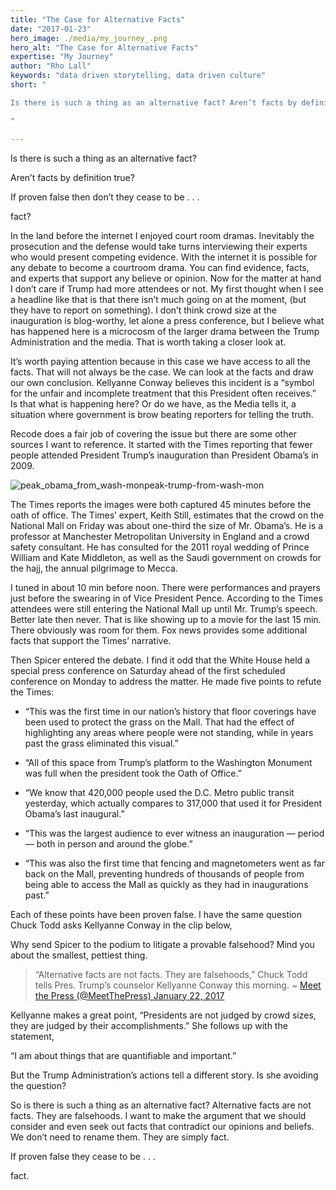 ```yaml
---
title: "The Case for Alternative Facts"
date: "2017-01-23"
hero_image: ./media/my_journey_.png
hero_alt: "The Case for Alternative Facts"
expertise: "My Journey"
author: "Rho Lall"
keywords: "data driven storytelling, data driven culture"
short: "

Is there is such a thing as an alternative fact? Aren’t facts by definition true? If proven false then don’t they cease to be . . . fact?

"

---
```

Is there is such a thing as an alternative fact?

Aren’t facts by definition true?

If proven false then don’t they cease to be . . .

fact?

In the land before the internet I enjoyed court room dramas. Inevitably the prosecution and the defense would take turns interviewing their experts who would present competing evidence. With the internet it is possible for any debate to become a courtroom drama. You can find evidence, facts, and experts that support any believe or opinion. Now for the matter at hand I don’t care if Trump had more attendees or not. My first thought when I see a headline like that is that there isn’t much going on at the moment, (but they have to report on something). I don’t think crowd size at the inauguration is blog-worthy, let alone a press conference, but I believe what has happened here is a microcosm of the larger drama between the Trump Administration and the media. That is worth taking a closer look at.

It’s worth paying attention because in this case we have access to all the facts. That will not always be the case. We can look at the facts and draw our own conclusion. Kellyanne Conway believes this incident is a “symbol for the unfair and incomplete treatment that this President often receives.” Is that what is happening here? Or do we have, as the Media tells it, a situation where government is brow beating reporters for telling the truth.

Recode does a fair job of covering the issue but there are some other sources I want to reference. It started with the Times reporting that fewer people attended President Trump’s inauguration than President Obama’s in 2009.

![peak_obama_from_wash-monpeak-trump-from-wash-mon](https://api.time.com/wp-content/uploads/2017/03/inauguration.jpg)

The Times reports the images were both captured 45 minutes before the oath of office. The Times’ expert, Keith Still, estimates that the crowd on the National Mall on Friday was about one-third the size of Mr. Obama’s. He is a professor at Manchester Metropolitan University in England and a crowd safety consultant. He has consulted for the 2011 royal wedding of Prince William and Kate Middleton, as well as the Saudi government on crowds for the hajj, the annual pilgrimage to Mecca.

I tuned in about 10 min before noon. There were performances and prayers just before the swearing in of Vice President Pence. According to the Times attendees were still entering the National Mall up until Mr. Trump’s speech. Better late then never. That is like showing up to a movie for the last 15 min. There obviously was room for them. Fox news provides some additional facts that support the Times’ narrative.

Then Spicer entered the debate. I find it odd that the White House held a special press conference on Saturday ahead of the first scheduled conference on Monday to address the matter. He made five points to refute the Times:

- “This was the first time in our nation’s history that floor coverings have been used to protect the grass on the Mall. That had the effect of highlighting any areas where people were not standing, while in years past the grass eliminated this visual.”

- “All of this space from Trump’s platform to the Washington Monument was full when the president took the Oath of Office.”

- “We know that 420,000 people used the D.C. Metro public transit yesterday, which actually compares to 317,000 that used it for President Obama’s last inaugural.”

- “This was the largest audience to ever witness an inauguration — period — both in person and around the globe.”

- “This was also the first time that fencing and magnetometers went as far back on the Mall, preventing hundreds of thousands of people from being able to access the Mall as quickly as they had in inaugurations past.”

Each of these points have been proven false. I have the same question Chuck Todd asks Kellyanne Conway in the clip below,

Why send Spicer to the podium to litigate a provable falsehood? Mind you about the smallest, pettiest thing.

>“Alternative facts are not facts. They are falsehoods,” Chuck Todd tells Pres. Trump’s counselor Kellyanne Conway this morning. ~ [Meet the Press (@MeetThePress) January 22, 2017](pic.twitter.com/Ao005dQ13r)

Kellyanne makes a great point, “Presidents are not judged by crowd sizes, they are judged by their accomplishments.” She follows up with the statement,

“I am about things that are quantifiable and important.”

But the Trump Administration’s actions tell a different story. Is she avoiding the question?

So is there is such a thing as an alternative fact? Alternative facts are not facts. They are falsehoods. I want to make the argument that we should consider and even seek out facts that contradict our opinions and beliefs. We don’t need to rename them. They are simply fact.

If proven false they cease to be . . .

fact.